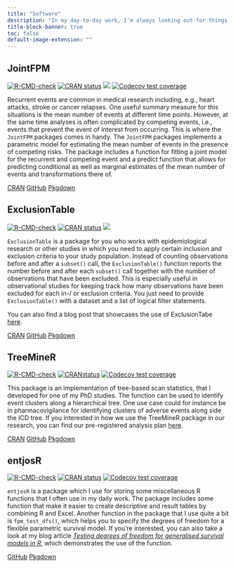 ```yaml
---
title: "Software"
description: "In my day-to-day work, I'm always looking out for things that can be improved. At work, 'these things' often mean code that I use for analysis. I really enjoy developing new R-packages that make life easier for other people and that implement new features that haven't been easily available before. This website lists R-packages that I developed during my work but also in spare time. Don't hesitate to send me an email if you happen to use one of them and want to share your thoughts."
title-block-banner: true
toc: false
default-image-extension: ""
---
```


## JointFPM
[![R-CMD-check](https://github.com/entjos/JointFPM/workflows/R-CMD-check/badge.svg)](https://github.com/entjos/JointFPM/actions)
[![CRAN status](https://www.r-pkg.org/badges/version/JointFPM)](https://CRAN.R-project.org/package=JointFPM)
[![](https://cranlogs.r-pkg.org/badges/JointFPM)](https://cran.r-project.org/package=JointFPM)
[![Codecov test coverage](https://codecov.io/gh/entjos/JointFPM/branch/main/graph/badge.svg)](https://app.codecov.io/gh/entjos/JointFPM?branch=main)

Recurrent events are common in medical research including, e.g., heart attacks, stroke or cancer relapses. One useful summary measure for this situations is the mean number of events at different time points. However, at the same time analyses is often complicated by competing events, i.e., events that prevent the event of interest from occurring. This is where the `JointFPM` packages comes in handy. The `JointFPM` packages implements a parametric model for estimating the mean number of events in the presence of competing risks. The package includes a function for fitting a joint model for the recurrent and competing event and a predict function that allows for predicting conditional as well as marginal estimates of the mean number of events and transformations there of.

[CRAN](https://cran.r-project.org/package=JointFPM){.btn .btn-outline-primary .btn role="button"} 
[GitHub](https://github.com/entjos/JointFPM/){.btn .btn-outline-primary .btn role="button"} 
[Pkgdown](https://entjos.github.io/JointFPM/){.btn .btn-outline-primary .btn role="button"}

## ExclusionTable
[![R-CMD-check](https://github.com/entjos/ExclusionTable/workflows/R-CMD-check/badge.svg)](https://github.com/entjos/ExclusionTable/actions)
[![CRAN status](https://www.r-pkg.org/badges/version/ExclusionTable)](https://CRAN.R-project.org/package=ExclusionTable)
[![](https://cranlogs.r-pkg.org/badges/ExclusionTable)](https://cran.r-project.org/package=ExclusionTable)

`ExclusionTable` is a package for you who works with epidemiological research or other studies in which you need to apply certain inclusion and exclusion criteria to your study population. Instead of counting observations before and after a `subset()` call, the `ExclusionTable()` function reports the number before and after each `subset()` call together with the number of observations that have been excluded. This is especially useful in observational studies for keeping track how many observations have been excluded for each in-/ or exclusion criteria. You just need to provide `ExclusionTable()` with a dataset and a list of logical filter statements.

You can also find a blog post that showcases the use of ExclusionTabe [here](/post/exclusion_table.qmd).

[CRAN](https://cran.r-project.org/package=ExclusionTable){.btn .btn-outline-primary .btn role="button"} [GitHub](https://github.com/entjos/ExclusionTable/){.btn .btn-outline-primary .btn role="button"} 
[Pkgdown](https://entjos.github.io/ExclusionTable/){.btn .btn-outline-primary .btn role="button"}

## TreeMineR
[![R-CMD-check](https://github.com/entjos/TreeMineR/actions/workflows/R-CMD-check.yaml/badge.svg)](https://github.com/entjos/TreeMineR/actions/workflows/R-CMD-check.yaml)
[![CRANstatus](https://www.r-pkg.org/badges/version/TreeMineR)](https://CRAN.R-project.org/package=TreeMineR)
[![Codecov test
coverage](https://codecov.io/gh/entjos/TreeMineR/branch/master/graph/badge.svg)](https://app.codecov.io/gh/entjos/TreeMineR?branch=master)

This package is an implementation of tree-based scan statistics, that I developed for one of my PhD studies. The function can be used to identify event clusters along a hierarchical tree. One use case could for instance be in pharmacovigilance for identifying clusters of adverse events along side the ICD tree. If you interested in how we use the TreeMineR package in our research, you can find our pre-registered analysis plan [here](https://osf.io/sbevn).

[CRAN](https://cran.r-project.org/package=TreeMineR){.btn .btn-outline-primary .btn role="button"}
[GitHub](https://github.com/entjos/TreeMineR/){.btn .btn-outline-primary .btn role="button"}
[Pkgdown](https://entjos.github.io/TreeMineR/){.btn .btn-outline-primary .btn role="button"}

## entjosR
[![R-CMD-check](https://github.com/entjos/entjosR/workflows/R-CMD-check/badge.svg)](https://github.com/entjos/entjosR/actions)
[![CRAN status](https://www.r-pkg.org/badges/version/entjosR)](https://CRAN.R-project.org/package=entjosR)
[![Codecov test coverage](https://codecov.io/gh/entjos/entjosR/branch/main/graph/badge.svg)](https://app.codecov.io/gh/entjos/entjosR?branch=main)

`entjosR` is a package which I use for storing some miscellaneous R functions that I often use in my daily work. The package includes some function that make it easier to create descriptive and result tables by combining R and Excel. Another function in the package that I use quite a bit is `fpm_test_dfs()`, which helps you to specify the degrees of freedom for a flexible parametric survival model. If you're interested, you can also take a look at my blog article [*Testing degrees of freedom for generalised survival models in R*](/post/fpm_test_dfs.qmd), which demonstrates the use of the function.

[GitHub](https://github.com/entjos/entjosR/){.btn .btn-outline-primary .btn role="button"} [Pkgdown](https://entjos.github.io/entjosR/){.btn .btn-outline-primary .btn role="button"}
